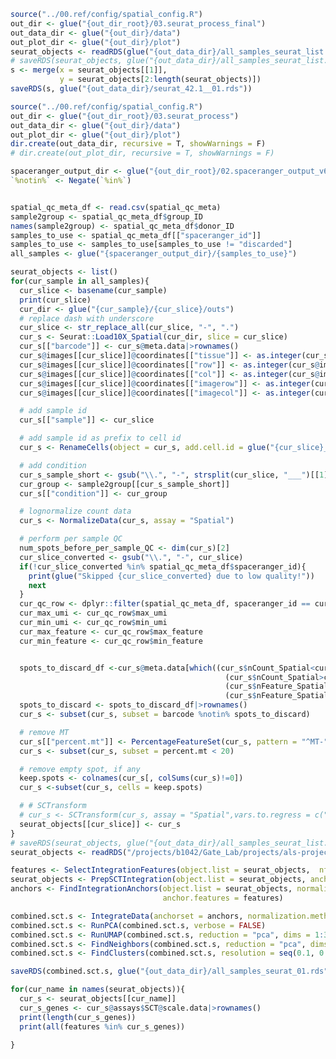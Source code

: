 ```r
source("../00.ref/config/spatial_config.R")
out_dir <- glue("{out_dir_root}/03.seurat_process_final")
out_data_dir <- glue("{out_dir}/data")
out_plot_dir <- glue("{out_dir}/plot")
seurat_objects <- readRDS(glue("{out_data_dir}/all_samples_seurat_list.rds"))
# saveRDS(seurat_objects, glue("{out_data_dir}/all_samples_seurat_list.rds"))
s <- merge(x = seurat_objects[[1]],
           y = seurat_objects[2:length(seurat_objects)])
saveRDS(s, glue("{out_data_dir}/seurat_42.1__01.rds"))

```



















```r
source("../00.ref/config/spatial_config.R")
out_dir <- glue("{out_dir_root}/03.seurat_process")
out_data_dir <- glue("{out_dir}/data")
out_plot_dir <- glue("{out_dir}/plot")
dir.create(out_data_dir, recursive = T, showWarnings = F)
# dir.create(out_plot_dir, recursive = T, showWarnings = F)

spaceranger_output_dir <- glue("{out_dir_root}/02.spaceranger_output_v6_original_0801")
`%notin%` <- Negate(`%in%`)


spatial_qc_meta_df <- read.csv(spatial_qc_meta)
sample2group <- spatial_qc_meta_df$group_ID
names(sample2group) <- spatial_qc_meta_df$donor_ID
samples_to_use <- spatial_qc_meta_df[["spaceranger_id"]]
samples_to_use <- samples_to_use[samples_to_use != "discarded"]
all_samples <- glue("{spaceranger_output_dir}/{samples_to_use}")

```

```r
seurat_objects <- list()
for(cur_sample in all_samples){
  cur_slice <- basename(cur_sample)
  print(cur_slice)
  cur_dir <- glue("{cur_sample}/{cur_slice}/outs")
  # replace dash with underscore
  cur_slice <- str_replace_all(cur_slice, "-", ".")
  cur_s <- Seurat::Load10X_Spatial(cur_dir, slice = cur_slice)
  cur_s[["barcode"]] <- cur_s@meta.data|>rownames()
  cur_s@images[[cur_slice]]@coordinates[["tissue"]] <- as.integer(cur_s@images[[cur_slice]]@coordinates[["tissue"]])
  cur_s@images[[cur_slice]]@coordinates[["row"]] <- as.integer(cur_s@images[[cur_slice]]@coordinates[["row"]])
  cur_s@images[[cur_slice]]@coordinates[["col"]] <- as.integer(cur_s@images[[cur_slice]]@coordinates[["col"]])
  cur_s@images[[cur_slice]]@coordinates[["imagerow"]] <- as.integer(cur_s@images[[cur_slice]]@coordinates[["imagerow"]])
  cur_s@images[[cur_slice]]@coordinates[["imagecol"]] <- as.integer(cur_s@images[[cur_slice]]@coordinates[["imagecol"]])

  # add sample id
  cur_s[["sample"]] <- cur_slice

  # add sample id as prefix to cell id
  cur_s <- RenameCells(object = cur_s, add.cell.id = glue("{cur_slice}_"))

  # add condition
  cur_s_sample_short <- gsub("\\.", "-", strsplit(cur_slice, "___")[[1]][1])
  cur_group <- sample2group[[cur_s_sample_short]]
  cur_s[["condition"]] <- cur_group

  # lognormalize count data
  cur_s <- NormalizeData(cur_s, assay = "Spatial")

  # perform per sample QC
  num_spots_before_per_sample_QC <- dim(cur_s)[2]
  cur_slice_converted <- gsub("\\.", "-", cur_slice)
  if(!cur_slice_converted %in% spatial_qc_meta_df$spaceranger_id){
    print(glue("Skipped {cur_slice_converted} due to low quality!"))
    next
  }
  cur_qc_row <- dplyr::filter(spatial_qc_meta_df, spaceranger_id == cur_slice_converted)
  cur_max_umi <- cur_qc_row$max_umi
  cur_min_umi <- cur_qc_row$min_umi
  cur_max_feature <- cur_qc_row$max_feature
  cur_min_feature <- cur_qc_row$min_feature


  spots_to_discard_df <-cur_s@meta.data[which((cur_s$nCount_Spatial<cur_min_umi) |
                                                (cur_s$nCount_Spatial>cur_max_umi) |
                                                (cur_s$nFeature_Spatial<cur_min_feature) |
                                                (cur_s$nFeature_Spatial>cur_max_feature)),]
  spots_to_discard <- spots_to_discard_df|>rownames()
  cur_s <- subset(cur_s, subset = barcode %notin% spots_to_discard)

  # remove MT
  cur_s[["percent.mt"]] <- PercentageFeatureSet(cur_s, pattern = "^MT-")
  cur_s <- subset(cur_s, subset = percent.mt < 20)

  # remove empty spot, if any
  keep.spots <- colnames(cur_s[, colSums(cur_s)!=0])
  cur_s <-subset(cur_s, cells = keep.spots)

  # # SCTransform
  # cur_s <- SCTransform(cur_s, assay = "Spatial",vars.to.regress = c("percent.mt"), variable.features.n = 8000)
  seurat_objects[[cur_slice]] <- cur_s
}
# saveRDS(seurat_objects, glue("{out_data_dir}/all_samples_seurat_list.rds"))
seurat_objects <- readRDS("/projects/b1042/Gate_Lab/projects/als-project/spatial/03.seurat_process/data/all_samples_seurat_list.rds")

features <- SelectIntegrationFeatures(object.list = seurat_objects,  nfeatures = 700)
seurat_objects <- PrepSCTIntegration(object.list = seurat_objects, anchor.features = features)
anchors <- FindIntegrationAnchors(object.list = seurat_objects, normalization.method = "SCT",
                                  anchor.features = features)

combined.sct.s <- IntegrateData(anchorset = anchors, normalization.method = "SCT")
combined.sct.s <- RunPCA(combined.sct.s, verbose = FALSE)
combined.sct.s <- RunUMAP(combined.sct.s, reduction = "pca", dims = 1:30, verbose = FALSE)
combined.sct.s <- FindNeighbors(combined.sct.s, reduction = "pca", dims = 1:30)
combined.sct.s <- FindClusters(combined.sct.s, resolution = seq(0.1, 0.5, 0.05))

saveRDS(combined.sct.s, glue("{out_data_dir}/all_samples_seurat_01.rds"))
```

```r
for(cur_name in names(seurat_objects)){
  cur_s <- seurat_objects[[cur_name]]
  cur_s_genes <- cur_s@assays$SCT@scale.data|>rownames()
  print(length(cur_s_genes))
  print(all(features %in% cur_s_genes))
  
}
```




